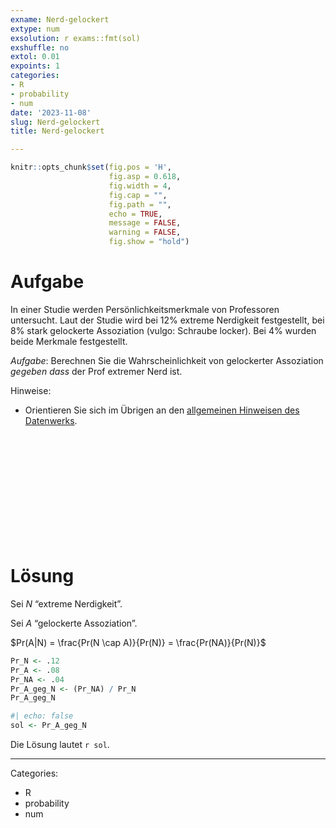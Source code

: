 ```yaml
---
exname: Nerd-gelockert
extype: num
exsolution: r exams::fmt(sol)
exshuffle: no
extol: 0.01
expoints: 1
categories:
- R
- probability
- num
date: '2023-11-08'
slug: Nerd-gelockert
title: Nerd-gelockert

---
```




```r
knitr::opts_chunk$set(fig.pos = 'H',
                      fig.asp = 0.618,
                      fig.width = 4,
                      fig.cap = "", 
                      fig.path = "",
                      echo = TRUE,
                      message = FALSE,
                      warning = FALSE,
                      fig.show = "hold")
```







# Aufgabe

In einer Studie werden Persönlichkeitsmerkmale von Professoren untersucht.
Laut der Studie wird bei 12% extreme Nerdigkeit festgestellt,
bei 8% stark gelockerte Assoziation (vulgo: Schraube locker).
Bei 4% wurden beide Merkmale festgestellt.


*Aufgabe*: Berechnen Sie die Wahrscheinlichkeit von gelockerter Assoziation *gegeben dass* der Prof extremer Nerd ist.


Hinweise:

- Orientieren Sie sich im Übrigen an den [allgemeinen Hinweisen des Datenwerks](https://datenwerk.netlify.app/hinweise).




</br>
</br>
</br>
</br>
</br>
</br>
</br>
</br>
</br>
</br>

# Lösung

Sei $N$ "extreme Nerdigkeit".

Sei $A$ "gelockerte Assoziation".

$Pr(A|N) = \frac{Pr(N \cap A)}{Pr(N)} = \frac{Pr(NA)}{Pr(N)}$


```r
Pr_N <- .12
Pr_A <- .08
Pr_NA <- .04
Pr_A_geg_N <- (Pr_NA) / Pr_N
Pr_A_geg_N
```


```r
#| echo: false
sol <- Pr_A_geg_N
```


Die Lösung lautet ``r sol``.




---

Categories: 

- R
- probability
- num

